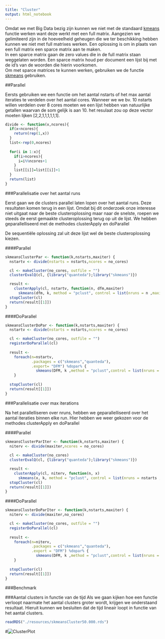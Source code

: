 ```yaml
---
title: "Cluster"
output: html_notebook
---
```


<!--https://stats.stackexchange.com/questions/81396/clustering-algorithms-that-operate-on-sparse-data-matricies -->

Omdat we met Big Data bezig zijn kunnen we niet met de standaard [kmeans](https://www.rdocumentation.org/packages/stats/versions/3.5.2/topics/kmeans) functie werken want deze werkt met een full matrix. Aangezien we gelimiteerd zijn in de hoeveelheid geheugen die we ter beschikking hebben kunnen we niet met full matrixes werken. Een oplossing is om in plaats van een full matrix een sparce matrix aan te maken.  
In een sparce matrix gaan de zero values die in de full matrix staan weggelaten worden. Een sparce matrix houd per document een lijst bij met de id's van de woorden die hierin voorkomen.  
Om met sparce matrices te kunnen werken, gebruiken we de functie [skmeans](https://www.rdocumentation.org/packages/skmeans/versions/0.2-11/topics/skmeans) gebruiken.

##Parallel

Eersts gebruiken we een functie om het aantal nstarts of het max aantal iteraties te verdelen over het aantal cores. Wanneer we we bv. 10 nstarts willen verdelen over 8 cores moeten we een lijst hebben van natuurlijke getallen waarvan de som gelijk is aan 10. het resulaat zou op deze vector moeten lijken [2,2,1,1,1,1,1,1].
```r
divide <- function(x,ncores){
  if(x<ncores){
    return(rep(1,x))
  }
  list<-rep(0,ncores)
  
  for(i in 1:x){
    if(i>ncores){
      i=i%%ncores+1
    }
    list[[i]]=list[[i]]+1
  }
  return(list)
}
```

###Parallelisatie over het aantal runs

Eerst gaan we de clusters parallel laten lopen over het aantal runs. Deze resultaten komen terug in een lijst.
Omdat bij dit onderzoek onze interesse niet uitgaat naar de beste clusteroplossing maar naar de snelste, roepen we steeds de eerst gemaakte clusteroplossing terug op uit de lijst.
We hebben geparallelliseerd met de methodes clusterApply en doParallel

De sequentiële oplossing zal uit deze lijst wel de beste clusteroplossing kiezen.

####Parallel
```r
skmeansClusterPar <- function(k,nstarts,maxiter) {
  nstartv <- divide(nstarts = nstarts,ncores = no_cores)

  cl <- makeCluster(no_cores, outfile = "")
  clusterEvalQ(cl, {library("quanteda");library("skmeans")})

  result <-
    clusterApply(cl, nstartv, function(n, dfm,maxiter)
      skmeans(dfm, k, method = "pclust", control = list(nruns = n ,maxiter = maxiter,verbose = TRUE)), DFM, maxiter)
  stopCluster(cl)
  return(result[[1]])
}
```
####DoParallel
```r
skmeansClusterDoPar <- function(k,nstarts,maxiter) {
  nstartv <- divide(nstarts = nstarts,ncores = no_cores)

  cl <- makeCluster(no_cores, outfile = "")
  registerDoParallel(cl)
  
  result <- 
    foreach(n=nstartv,
            .packages = c("skmeans","quanteda"),
            .export= "DFM") %dopar% {
              skmeans(DFM, k ,method = "pclust",control = list(nruns = n ,maxiter = maxiter,verbose = TRUE))
    }
  
  stopCluster(cl)
  return(result[[1]])
}
```
###Parallelisatie over max iterations

Na het parallelliseren over nruns, hebben we geparallelliseerd over het aantal iteraties binnen elke run.
Hier hebben we weer gekozen voor de methodes clusterApply en doParallel

####Parallel
```r
skmeansClusterParIter <- function(k,nstarts,maxiter) {
  niterv <- divide(maxiter,ncores = no_cores)
  
  cl <- makeCluster(no_cores)
  clusterEvalQ(cl, {library("quanteda");library("skmeans")})

  result <-
    clusterApply(cl, niterv, function(n, x)
      skmeans(x, k, method = "pclust", control = list(nruns = nstarts ,maxiter = n,verbose = TRUE)), DFM)
  stopCluster(cl)
  return(result[[1]])
}
```

####DoParallel
```r
skmeansClusterDoParIter <- function(k,nstarts,maxiter) {
  niterv <- divide(maxiter,no_cores)

  cl <- makeCluster(no_cores, outfile = "")
  registerDoParallel(cl)
  
  result <- 
    foreach(n=niterv,
            .packages = c("skmeans","quanteda"),
            .export = "DFM") %dopar% {
              skmeans(DFM, k ,method = "pclust",control = list(nruns = nstarts ,maxiter = n,verbose = TRUE))
    }
  
  stopCluster(cl)
  return(result[[1]])
}
```
###Benchmark


###Aantal clusters in functie van de tijd
Als we gaan kijken hoe een functie verloopt naarmate het aantal clusters groter wordt, krijgen we onderstaand resultaat.
Hieruit kunnen we besluiten dat de tijd lineair loopt in functie van het aantal clusters.
```r
readRDS("./resources/skmeansCluster50.000.rds")
```

#![ClusterPlot](./resources/grafiekCluster.JPG)
